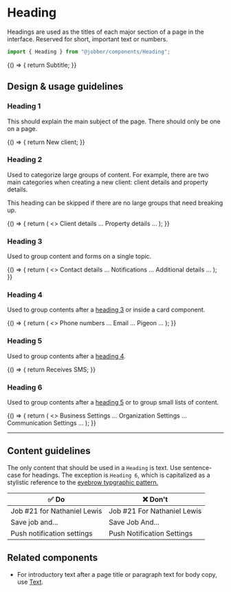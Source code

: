 
<Meta title="Components/Heading" component={Heading} />

# Heading

Headings are used as the titles of each major section of a page in the
interface. Reserved for short, important text or numbers.

```ts
import { Heading } from "@jobber/components/Heading";
```

<Canvas>
  <Story name="Heading">
    {() => {
      return <Heading level={2}>Subtitle</Heading>;
    }}
  </Story>
</Canvas>

<ArgsTable of={Heading} story="Heading" />

## Design & usage guidelines

### Heading 1

This should explain the main subject of the page. There should only be one on a
page.

<Canvas>
  <Story name="Heading 1">
    {() => {
      return <Heading level={1}>New client</Heading>;
    }}
  </Story>
</Canvas>

### Heading 2

Used to categorize large groups of content. For example, there are two main
categories when creating a new client: client details and property details.

This heading can be skipped if there are no large groups that need breaking up.

<Canvas>
  <Story name="Heading 2">
    {() => {
      return (
        <>
          <Heading level={2}>Client details</Heading>
          ...
          <Heading level={2}>Property details</Heading>
          ...
        </>
      );
    }}
  </Story>
</Canvas>

### Heading 3

Used to group content and forms on a single topic.

<Canvas>
  <Story name="Heading 3">
    {() => {
      return (
        <>
          <Heading level={3}>Contact details</Heading>
          ...
          <Heading level={3}>Notifications</Heading>
          ...
          <Heading level={3}>Additional details</Heading>
          ...
        </>
      );
    }}
  </Story>
</Canvas>

### Heading 4

Used to group contents after a [heading 3](#heading-3) or inside a card
component.

<Canvas>
  <Story name="Heading 4">
    {() => {
      return (
        <>
          <Heading level={4}>Phone numbers</Heading>
          ...
          <Heading level={4}>Email</Heading>
          ...
          <Heading level={4}>Pigeon</Heading>
          ...
        </>
      );
    }}
  </Story>
</Canvas>

### Heading 5

Used to group contents after a [heading 4](#heading-4).

<Canvas>
  <Story name="Heading 5">
    {() => {
      return <Heading level={5}>Receives SMS</Heading>;
    }}
  </Story>
</Canvas>

### Heading 6

Used to group contents after a [heading 5](#heading-5) or to group small lists
of content.

<Canvas>
  <Story name="Heading 6">
    {() => {
      return (
        <>
          <Heading level={6}>Business Settings</Heading>
          ...
          <Heading level={6}>Organization Settings</Heading>
          ...
          <Heading level={6}>Communication Settings</Heading>
          ...
        </>
      );
    }}
  </Story>
</Canvas>

---

## Content guidelines

The only content that should be used in a `Heading` is text. Use sentence-case
for headings. The exception is `Heading 6`, which is capitalized as a stylistic
reference to the
[eyebrow typgraphic pattern.](https://app.uxcel.com/lessons/basics-ii-588#eyebrow-headline-8095)

| ✅ Do                       | ❌ Don't                    |
| --------------------------- | --------------------------- |
| Job #21 for Nathaniel Lewis | Job #21 For Nathaniel Lewis |
| Save job and...             | Save Job And...             |
| Push notification settings  | Push Notification Settings  |

## Related components

- For introductory text after a page title or paragraph text for body copy, use
  [Text](text).
